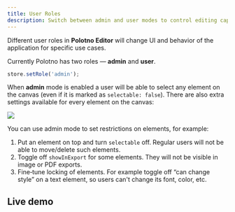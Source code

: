 ```yaml
---
title: User Roles
description: Switch between admin and user modes to control editing capabilities
---
```


Different user roles in **Polotno Editor** will change UI and behavior of the application for specific use cases.

Currently Polotno has two roles — **admin** and **user**.

```ts
store.setRole('admin');
```

When **admin** mode is enabled a user will be able to select any element on the canvas (even if it is marked as `selectable: false`). There are also extra settings available for every element on the canvas:

![](./user-roles.png)

You can use admin mode to set restrictions on elements, for example:

1. Put an element on top and turn `selectable` off. Regular users will not be able to move/delete such elements.
2. Toggle off `showInExport` for some elements. They will not be visible in image or PDF exports.
3. Fine‑tune locking of elements. For example toggle off “can change style” on a text element, so users can't change its font, color, etc.

## Live demo

<Sandbox github="polotno-project/polotno-site/tree/source/examples/polotno-admin-role" />


